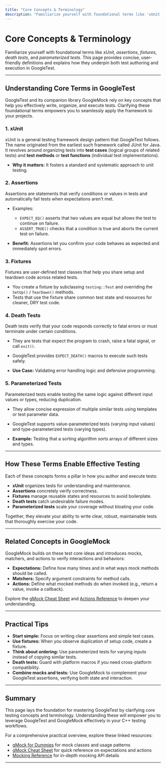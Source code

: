 ```yaml
---
title: "Core Concepts & Terminology"
description: "Familiarize yourself with foundational terms like 'xUnit', 'assertions', 'fixtures', 'death tests', and 'parameterized tests'. This page provides concise, user-friendly definitions and explains how they underpin both test authoring and execution in GoogleTest."
---
```


# Core Concepts & Terminology

Familiarize yourself with foundational terms like *xUnit*, *assertions*, *fixtures*, *death tests*, and *parameterized tests*. This page provides concise, user-friendly definitions and explains how they underpin both test authoring and execution in GoogleTest.

---

## Understanding Core Terms in GoogleTest

GoogleTest and its companion library GoogleMock rely on key concepts that help you effectively write, organize, and execute tests. Clarifying these foundational terms empowers you to seamlessly apply the framework to your projects.

### 1. xUnit

xUnit is a general testing framework design pattern that GoogleTest follows. The name originated from the earliest such framework called JUnit for Java. It revolves around organizing tests into **test cases** (logical groups of related tests) and **test methods** or **test functions** (individual test implementations).

- **Why it matters:** It fosters a standard and systematic approach to unit testing.

### 2. Assertions

Assertions are statements that verify conditions or values in tests and automatically fail tests when expectations aren't met.

- Examples:
  - `EXPECT_EQ()` asserts that two values are equal but allows the test to continue on failure.
  - `ASSERT_TRUE()` checks that a condition is true and aborts the current test on failure.

- **Benefit:** Assertions let you confirm your code behaves as expected and immediately spot errors.

### 3. Fixtures

Fixtures are user-defined test classes that help you share setup and teardown code across related tests.

- You create a fixture by subclassing `testing::Test` and overriding the `SetUp()` / `TearDown()` methods.
- Tests that use the fixture share common test state and resources for cleaner, DRY test code.

### 4. Death Tests

Death tests verify that your code responds correctly to fatal errors or must terminate under certain conditions.

- They are tests that expect the program to crash, raise a fatal signal, or call `exit()`.
- GoogleTest provides `EXPECT_DEATH()` macros to execute such tests safely.

- **Use Case:** Validating error handling logic and defensive programming.

### 5. Parameterized Tests

Parameterized tests enable testing the same logic against different input values or types, reducing duplication.

- They allow concise expression of multiple similar tests using templates or test parameter data.
- GoogleTest supports value-parameterized tests (varying input values) and type-parameterized tests (varying types).

- **Example:** Testing that a sorting algorithm sorts arrays of different sizes and types.

---

## How These Terms Enable Effective Testing

Each of these concepts forms a pillar in how you author and execute tests:

- **xUnit** organizes tests for understanding and maintenance.
- **Assertions** concretely verify correctness.
- **Fixtures** manage reusable states and resources to avoid boilerplate.
- **Death tests** catch undesirable failure modes.
- **Parameterized tests** scale your coverage without bloating your code.

Together, they elevate your ability to write clear, robust, maintainable tests that thoroughly exercise your code.

---

## Related Concepts in GoogleMock

GoogleMock builds on these test core ideas and introduces mocks, matchers, and actions to verify interactions and behaviors:

- **Expectations:** Define how many times and in what ways mock methods should be called.
- **Matchers:** Specify argument constraints for method calls.
- **Actions:** Define what mocked methods do when invoked (e.g., return a value, invoke a callback).

Explore the [gMock Cheat Sheet](../../../api_reference/mocking_and_expectations/creating_mock_objects.md) and [Actions Reference](../../../api_reference/core_testing_apis/actions_reference.md) to deepen your understanding.

---

## Practical Tips

- **Start simple:** Focus on writing clear assertions and simple test cases.
- **Use fixtures:** When you observe duplication of setup code, create a fixture.
- **Think about ordering:** Use parameterized tests for varying inputs instead of copying similar tests.
- **Death tests:** Guard with platform macros if you need cross-platform compatibility.
- **Combine mocks and tests:** Use GoogleMock to complement your GoogleTest assertions, verifying both state and interaction.

---

## Summary

This page lays the foundation for mastering GoogleTest by clarifying core testing concepts and terminology. Understanding these will empower you to leverage GoogleTest and GoogleMock effectively in your C++ testing workflows.

For a comprehensive practical overview, explore these linked resources:

- [gMock for Dummies](../gmock_for_dummies.md) for mock classes and usage patterns
- [gMock Cheat Sheet](../gmock_cheat_sheet.md) for quick reference on expectations and actions
- [Mocking Reference](../reference/mocking.md) for in-depth mocking API details

---